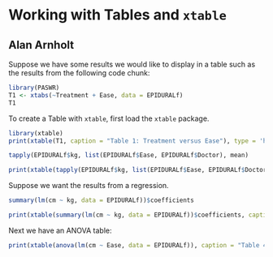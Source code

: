 # Working with Tables and `xtable`

## Alan Arnholt

Suppose we have some results we would like to display in a table such as
the results from the following code chunk:

```r
library(PASWR)
T1 <- xtabs(~Treatment + Ease, data = EPIDURALf)
T1
```

To create a Table with `xtable`, first load the `xtable` package.

```r
library(xtable)
print(xtable(T1, caption = "Table 1: Treatment versus Ease"), type = 'html')
```

```r
tapply(EPIDURALf$kg, list(EPIDURALf$Ease, EPIDURALf$Doctor), mean)
```


```r
print(xtable(tapply(EPIDURALf$kg, list(EPIDURALf$Ease, EPIDURALf$Doctor), mean), caption = "Table 2: Pithy Caption---Cease work on that superflous banter and pious jargon"), type = 'html')
```
Suppose we want the results from a regression.

```r
summary(lm(cm ~ kg, data = EPIDURALf))$coefficients
```

```r
print(xtable(summary(lm(cm ~ kg, data = EPIDURALf))$coefficients, caption = "Table 3: Put Something Here", digits = 2), type = 'html')
```

Next we have an ANOVA table:

```r
print(xtable(anova(lm(cm ~ Ease, data = EPIDURALf)), caption = "Table 4: Put Something Here Again", digits = 4), type = 'html')
```